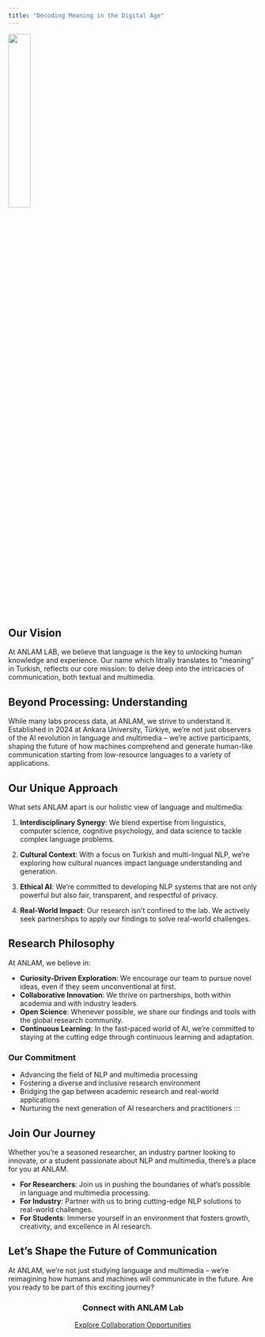 ```yaml
---
title: "Decoding Meaning in the Digital Age"
---
```

 

![](img/logo_no_bg.png){width=30% fig-align="center"}

## Our Vision

At ANLAM LAB, we believe that language is the key to unlocking human knowledge and experience. Our name which litrally translates to "meaning" in Turkish, reflects our core mission: to delve deep into the intricacies of communication, both textual and multimedia.

## Beyond Processing: Understanding

While many labs process data, at ANLAM, we strive to understand it. Established in 2024 at Ankara University, Türkiye, we're not just observers of the AI revolution in language and multimedia – we're active participants, shaping the future of how machines comprehend and generate human-like communication starting from low-resource languages to a variety of applications.

## Our Unique Approach

What sets ANLAM apart is our holistic view of language and multimedia:

1. **Interdisciplinary Synergy**: We blend expertise from linguistics, computer science, cognitive psychology, and data science to tackle complex language problems.

2. **Cultural Context**: With a focus on Turkish and multi-lingual NLP, we're exploring how cultural nuances impact language understanding and generation.

3. **Ethical AI**: We're committed to developing NLP systems that are not only powerful but also fair, transparent, and respectful of privacy.

4. **Real-World Impact**: Our research isn't confined to the lab. We actively seek partnerships to apply our findings to solve real-world challenges.

## Research Philosophy

At ANLAM, we believe in:

- **Curiosity-Driven Exploration**: We encourage our team to pursue novel ideas, even if they seem unconventional at first.
- **Collaborative Innovation**: We thrive on partnerships, both within academia and with industry leaders.
- **Open Science**: Whenever possible, we share our findings and tools with the global research community.
- **Continuous Learning**: In the fast-paced world of AI, we're committed to staying at the cutting edge through continuous learning and adaptation.

### Our Commitment

- Advancing the field of NLP and multimedia processing
- Fostering a diverse and inclusive research environment
- Bridging the gap between academic research and real-world applications
- Nurturing the next generation of AI researchers and practitioners
:::

## Join Our Journey

Whether you're a seasoned researcher, an industry partner looking to innovate, or a student passionate about NLP and multimedia, there's a place for you at ANLAM.

- **For Researchers**: Join us in pushing the boundaries of what's possible in language and multimedia processing.
- **For Industry**: Partner with us to bring cutting-edge NLP solutions to real-world challenges.
- **For Students**: Immerse yourself in an environment that fosters growth, creativity, and excellence in AI research.

## Let's Shape the Future of Communication

At ANLAM, we're not just studying language and multimedia – we're reimagining how humans and machines will communicate in the future. Are you ready to be part of this exciting journey? 

 
```{=html} 
<div class="cta-button text-center">
    <h3>Connect with ANLAM Lab</h3>
  <a href="contact.qmd" class="btn btn-primary btn-lg">Explore Collaboration Opportunities</a>
</div>
<style>

.text-center {
  text-align: center;
}
.cta-button {
  margin-top: 20px;
}
</style>
```
 